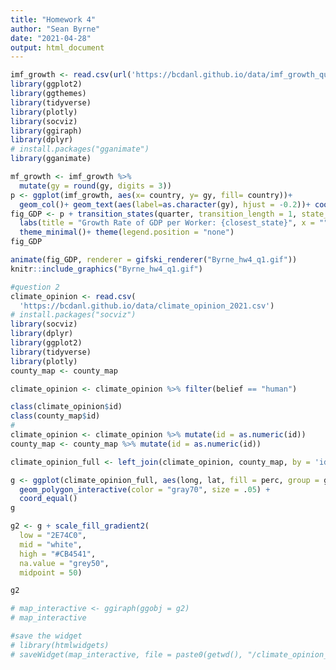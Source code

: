 ```yaml
---
title: "Homework 4"
author: "Sean Byrne"
date: "2021-04-28"
output: html_document
---
```

```r
imf_growth <- read.csv(url('https://bcdanl.github.io/data/imf_growth_quarterly.csv'))
library(ggplot2)
library(ggthemes)
library(tidyverse)
library(plotly)
library(socviz)
library(ggiraph)
library(dplyr)
# install.packages("gganimate")
library(gganimate)

mf_growth <- imf_growth %>% 
  mutate(gy = round(gy, digits = 3))
p <- ggplot(imf_growth, aes(x= country, y= gy, fill= country))+
  geom_col()+ geom_text(aes(label=as.character(gy), hjust = -0.2))+ coord_flip()
fig_GDP <- p + transition_states(quarter, transition_length = 1, state_length =1) +
  labs(title = "Growth Rate of GDP per Worker: {closest_state}", x = "", y= "")+
  theme_minimal()+ theme(legend.position = "none")
fig_GDP

animate(fig_GDP, renderer = gifski_renderer("Byrne_hw4_q1.gif"))
knitr::include_graphics("Byrne_hw4_q1.gif")

```
```r
#question 2
climate_opinion <- read.csv(
  'https://bcdanl.github.io/data/climate_opinion_2021.csv')
# install.packages("socviz")
library(socviz)
library(dplyr)
library(ggplot2)
library(tidyverse)
library(plotly)
county_map <- county_map

climate_opinion <- climate_opinion %>% filter(belief == "human")

class(climate_opinion$id)
class(county_map$id)
# 
climate_opinion <- climate_opinion %>% mutate(id = as.numeric(id))
county_map <- county_map %>% mutate(id = as.numeric(id))

climate_opinion_full <- left_join(climate_opinion, county_map, by = 'id')

g <- ggplot(climate_opinion_full, aes(long, lat, fill = perc, group = group, tooltip = perc, data_id = perc)) +
  geom_polygon_interactive(color = "gray70", size = .05) +
  coord_equal()
g

g2 <- g + scale_fill_gradient2(
  low = "2E74C0",
  mid = "white",
  high = "#CB4541",
  na.value = "grey50",
  midpoint = 50)

g2

# map_interactive <- ggiraph(ggobj = g2)
# map_interactive

#save the widget
# library(htmlwidgets)
# saveWidget(map_interactive, file = paste0(getwd(), "/climate_opinion_map_interactive.html"))

```
   
